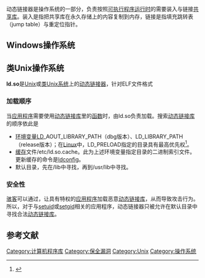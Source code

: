 动态链接器是操作系统的一部分，负责按照[[可执行程序|可执行程序]][[运行时|运行时]]的需要装入与链接[[共享库|共享库]]。装入是指把共享库在永久存储上的内容复制到内存，链接是指填充跳转表（jump table）与重定位指针。

==Windows操作系统==
==类Unix操作系统==
'''ld.so'''是[[Unix|Unix]]或[[类Unix系统|类Unix系统]]上的[[动态链接器|动态链接器]]，针对ELF文件格式
===加载顺序===
当[[应用程序|应用程序]]需要使用[[动态链接库|动态链接库]]里的[[函数|函数]]时，由ld.so负责加载。搜索[[动态链接库|动态链接库]]的顺序依此是
*[[环境变量|环境变量]]LD_AOUT_LIBRARY_PATH（dbg版本）、LD_LIBRARY_PATH（release版本）；在[[Linux|Linux]]中，LD_PRELOAD指定的目录具有最高优先权<ref name="找出并保护程序的入口">{{cite web  | language =中文  | publisher =IBM  | title =找出并保护程序的入口  | url =http://www.ibm.com/developerworks/cn/linux/l-sp/part3/  | author =David A. Wheeler  | date =2004年2月10日  | accessdate =2009年3月21日  | archive-date =2020年9月14日  | archive-url =https://web.archive.org/web/20200914220157/https://www.ibm.com/developerworks/cn/linux/l-sp/part3/  | dead-url =no  }}</ref>。
*[[缓存|缓存]]文件/etc/ld.so.cache。此为上述环境变量指定目录的二进制索引文件。更新缓存的命令是[[ldconfig|ldconfig]]。
*默认目录，先在/lib中寻找，再到/usr/lib中寻找。

===安全性===
[[骇客|骇客]]可以通过{{link-en|GOT覆写|Global offset table}}，让具有特权的[[应用程序|应用程序]]加载恶意[[动态链接库|动态链接库]]，从而导致攻击行为。所以，对于与[[setuid|setuid]]或[[setgid|setgid]]相关的应用程序，动态链接器只被允许在默认目录中寻找合法[[动态链接库|动态链接库]]。

==参考文献==
<div class="references-small">
<references />
</div>

{{Operating-system-stub}}

[[Category:计算机程序库|Category:计算机程序库]]
[[Category:保全漏洞|Category:保全漏洞]]
[[Category:Unix|Category:Unix]]
[[Category:操作系统|Category:操作系统]]